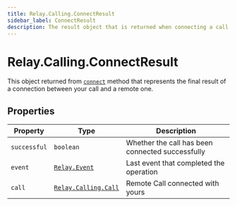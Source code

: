 ```yaml
---
title: Relay.Calling.ConnectResult
sidebar_label: ConnectResult
description: The result object that is returned when connecting a call.
---
```


[relay-event]: /sdks/realtime-sdk/v2/language/nodejs/event
[connect]: /sdks/realtime-sdk/v2/language/nodejs/calling/call#connect
[relay-calling-call]: /sdks/realtime-sdk/v2/language/nodejs/calling/call

# Relay.Calling.ConnectResult

This object returned from [`connect`][connect] method that represents the final result of a connection between your call and a remote one.

## Properties

| Property | Type | Description |
| -------- | ---- | ----------- |
| `successful` | `boolean` | Whether the call has been connected successfully |
| `event` | [`Relay.Event`][relay-event] | Last event that completed the operation |
| `call` | [`Relay.Calling.Call`][relay-calling-call] | Remote Call connected with yours |